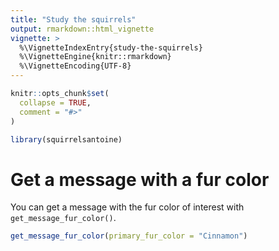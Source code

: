 ```yaml
---
title: "Study the squirrels"
output: rmarkdown::html_vignette
vignette: >
  %\VignetteIndexEntry{study-the-squirrels}
  %\VignetteEngine{knitr::rmarkdown}
  %\VignetteEncoding{UTF-8}
---
```


```r
knitr::opts_chunk$set(
  collapse = TRUE,
  comment = "#>"
)
```

```r
library(squirrelsantoine)
```

<!-- WARNING - This vignette is generated by {fusen} from /dev/flat_study_squirrels.Rmd: do not edit by hand -->

<!--
You need to run the 'description' chunk in the '0-dev_history.Rmd' file before continuing your code there.
-->


# Get a message with a fur color

You can get a message with the fur color of interest with `get_message_fur_color()`.


```r
get_message_fur_color(primary_fur_color = "Cinnamon")
```

